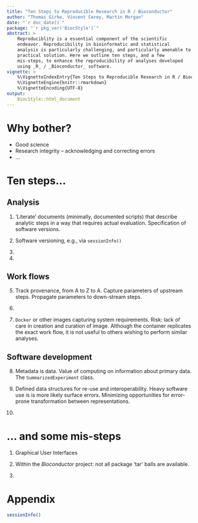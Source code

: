```yaml
---
title: "Ten Steps to Reproducible Research in R / Bioconductor"
author: "Thomas Girke, Vincent Carey, Martin Morgan"
date: "`r doc_date()`"
package: "`r pkg_ver('BiocStyle')`"
abstract: >
    Reproduciblity is a essential component of the scientific
    endeavor. Reproducibility in bioinformatic and statistical
    analysis is particularly challenging, and particularly amenable to
    practical solution. Here we outline ten steps, and a few
    mis-steps, to enhance the reproducibility of analyses developed
    using _R_ / _Bioconductor_ software.
vignette: >
    %\VignetteIndexEntry{Ten Steps to Reproducible Research in R / Bioconductor}
    %\VignetteEngine{knitr::rmarkdown}
    %\VignetteEncoding{UTF-8}
output: 
    BiocStyle::html_document
---
```


# Why bother?

- Good science
- Research integrity -- acknowledging and correcting errors
- ...

# Ten steps...

## Analysis

1. 'Literate' documents (minimally, documented scripts) that describe
   analytic steps in a way that requires actual
   evaluation. Specification of software versions.

2. Software versioning, e.g., via `sessionInfo()`

3.

4.

## Work flows

5. Track provenance, from A to Z to A. Capture parameters of upstream
   steps. Propagate parameters to down-stream steps.

6.

7. `Docker` or other images capturing system requirements. Risk: lack
   of care in creation and curation of image. Although the container
   replicates the exact work flow, it is not useful to others wishing
   to perform similar analyses.

## Software development

8. Metadata is data. Value of computing on information about primary
   data. The `SummarizedExperiment` class.

9. Defined data structures for re-use and interoperability. Heavy
   software use is is more likely surface errors. Minimizing
   opportunities for error-prone transformation between
   representations.

10.

# ... and some mis-steps

1. Graphical User Interfaces

2. Within the _Bioconductor_ project: not all package 'tar' balls are
   available.

3.

# Appendix

```r
sessionInfo()
```
